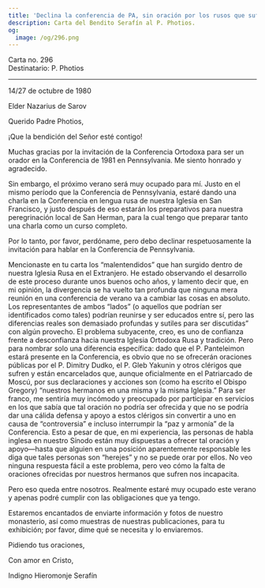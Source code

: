 ```yaml
---
title: 'Declina la conferencia de PA, sin oración por los rusos que sufren'
description: Carta del Bendito Serafín al P. Photios.
og:
  image: /og/296.png
---
```


<div style={{textAlign:'right', fontFamily:'monospace'}}>Carta no. 296</div>
<div style={{textAlign:'left', fontFamily:'monospace'}}>Destinatario: P. Photios</div>

---

14/27 de octubre de 1980

Elder Nazarius de Sarov

Querido Padre Photios,

¡Que la bendición del Señor esté contigo!

Muchas gracias por la invitación de la Conferencia Ortodoxa para ser un orador en la Conferencia de 1981 en Pennsylvania. Me siento honrado y agradecido.

Sin embargo, el próximo verano será muy ocupado para mí. Justo en el mismo período que la Conferencia de Pennsylvania, estaré dando una charla en la Conferencia en lengua rusa de nuestra Iglesia en San Francisco, y justo después de eso estarán los preparativos para nuestra peregrinación local de San Herman, para la cual tengo que preparar tanto una charla como un curso completo.

Por lo tanto, por favor, perdóname, pero debo declinar respetuosamente la invitación para hablar en la Conferencia de Pennsylvania.

Mencionaste en tu carta los “malentendidos” que han surgido dentro de nuestra Iglesia Rusa en el Extranjero. He estado observando el desarrollo de este proceso durante unos buenos ocho años, y lamento decir que, en mi opinión, la divergencia se ha vuelto tan profunda que ninguna mera reunión en una conferencia de verano va a cambiar las cosas en absoluto. Los representantes de ambos “lados” (o aquellos que podrían ser identificados como tales) podrían reunirse y ser educados entre sí, pero las diferencias reales son demasiado profundas y sutiles para ser discutidas” con algún provecho. El problema subyacente, creo, es uno de confianza frente a desconfianza hacia nuestra Iglesia Ortodoxa Rusa y tradición. Pero para nombrar solo una diferencia específica: dado que el P. Panteleimon estará presente en la Conferencia, es obvio que no se ofrecerán oraciones públicas por el P. Dimitry Dudko, el P. Gleb Yakunin y otros clérigos que sufren y están encarcelados que, aunque oficialmente en el Patriarcado de Moscú, por sus declaraciones y acciones son (como ha escrito el Obispo Gregory) “nuestros hermanos en una misma y la misma Iglesia.” Para ser franco, me sentiría muy incómodo y preocupado por participar en servicios en los que sabía que tal oración no podría ser ofrecida y que no se podría dar una cálida defensa y apoyo a estos clérigos sin convertir a uno en causa de “controversia” e incluso interrumpir la “paz y armonía” de la Conferencia. Esto a pesar de que, en mi experiencia, las personas de habla inglesa en nuestro Sínodo están muy dispuestas a ofrecer tal oración y apoyo—hasta que alguien en una posición aparentemente responsable les diga que tales personas son “herejes” y no se puede orar por ellos. No veo ninguna respuesta fácil a este problema, pero veo cómo la falta de oraciones ofrecidas por nuestros hermanos que sufren nos incapacita.

Pero eso queda entre nosotros. Realmente estaré muy ocupado este verano y apenas podré cumplir con las obligaciones que ya tengo.

Estaremos encantados de enviarte información y fotos de nuestro monasterio, así como muestras de nuestras publicaciones, para tu exhibición; por favor, dime qué se necesita y lo enviaremos.

Pidiendo tus oraciones,

Con amor en Cristo,

Indigno Hieromonje Serafín